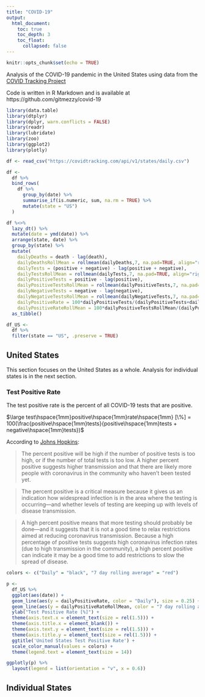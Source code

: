```yaml
---
title: "COVID-19"
output:
  html_document:
    toc: true
    toc_depth: 3
    toc_float:
      collapsed: false
---
```


```r
knitr::opts_chunk$set(echo = TRUE)
```

Analysis of the COVID-19 pandemic in the United States using data from the [COVID Tracking Project](https://covidtracking.com/)

Code is written in R Markdown and is available at https://github.com/gitmezzy/covid-19

```r
library(data.table)
library(dtplyr)
library(dplyr, warn.conflicts = FALSE)
library(readr)
library(lubridate)
library(zoo)
library(ggplot2)
library(plotly)

df <- read_csv("https://covidtracking.com/api/v1/states/daily.csv")

df <-
  df %>%
  bind_rows(
    df %>%
      group_by(date) %>%
      summarise_if(is.numeric, sum, na.rm = TRUE) %>%
      mutate(state = "US")
  )

df %<>%
  lazy_dt() %>%
  mutate(date = ymd(date)) %>%
  arrange(state, date) %>%
  group_by(state) %>%
  mutate(
    dailyDeaths = death - lag(death),
    dailyDeathsRollMean = rollmean(dailyDeaths,7, na.pad=TRUE, align="right"),
    dailyTests = (positive + negative) - lag(positive + negative),
    dailyTestsRollMean = rollmean(dailyTests,7, na.pad=TRUE, align="right"),
    dailyPositiveTests = positive - lag(positive),
    dailyPositiveTestsRollMean = rollmean(dailyPositiveTests,7, na.pad=TRUE, align="right"),
    dailyNegativeTests = negative - lag(negative),
    dailyNegativeTestsRollMean = rollmean(dailyNegativeTests,7, na.pad=TRUE, align="right"),
    dailyPositiveRate = 100*dailyPositiveTests/(dailyPositiveTests+dailyNegativeTests),
    dailyPositiveRateRollMean = 100*dailyPositiveTestsRollMean/(dailyPositiveTestsRollMean+dailyNegativeTestsRollMean)) %>%
  as_tibble()

df_US <-
  df %>%
  filter(state == "US", .preserve = TRUE)
```

## United States
This section focuses on the United States as a whole. Analysis for individual states is in the next section.

### Test Positive Rate
The test positive rate is the percent of all COVID-19 tests that are positive.

$\large test\hspace{1mm}positive\hspace{1mm}rate\hspace{1mm} [\%] = 100(\frac{positive\hspace{1mm}tests}{positive\hspace{1mm}tests + negative\hspace{1mm}tests})$

According to [Johns Hopkins](https://www.jhsph.edu/covid-19/articles/covid-19-testing-understanding-the-percent-positive.html):

>
The percent positive will be high if the number of positive tests is too high, or if the number of total tests is too low. A higher percent positive suggests higher transmission and that there are likely more people with coronavirus in the community who haven’t been tested yet.

>
The percent positive is a critical measure because it gives us an indication how widespread infection is in the area where the testing is occurring—and whether levels of testing are keeping up with levels of disease transmission.

>
A high percent positive means that more testing should probably be done—and it suggests that it is not a good time to relax restrictions aimed at reducing coronavirus transmission. Because a high percentage of positive tests suggests high coronavirus infection rates (due to high transmission in the community), a high percent positive can indicate it may be a good time to add restrictions to slow the spread of disease.

```r
colors <- c("Daily" = "black", "7 day rolling average" = "red")

p <-
  df_US %>%
  ggplot(aes(date)) + 
  geom_line(aes(y = dailyPositiveRate, color = "Daily"), size = 0.25) + 
  geom_line(aes(y = dailyPositiveRateRollMean, color = "7 day rolling average"), size = 1) +
  ylab("Test Positive Rate [%]") +
  theme(axis.text.x = element_text(size = rel(1.5))) +
  theme(axis.title.x = element_blank()) +
  theme(axis.text.y = element_text(size = rel(1.5))) +
  theme(axis.title.y = element_text(size = rel(1.5))) +
  ggtitle('United States Test Positive Rate') +
  scale_color_manual(values = colors) +
  theme(legend.text = element_text(size = 14))

ggplotly(p) %>%
  layout(legend = list(orientation = "v", x = 0.6))
```

## Individual States